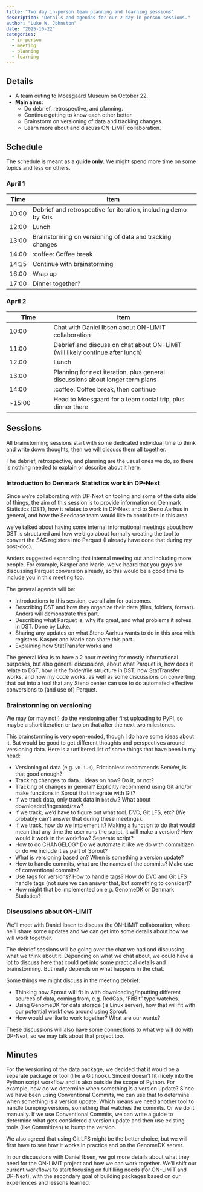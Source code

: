 ```yaml
---
title: "Two day in-person team planning and learning sessions"
description: "Details and agendas for our 2-day in-person sessions."
author: "Luke W. Johnston"
date: "2025-10-22"
categories:
  - in-person
  - meeting
  - planning
  - learning
---
```


## Details

-   A team outing to Moesgaard Museum on October 22.
-   **Main aims**:
    -   Do debrief, retrospective, and planning.
    -   Continue getting to know each other better.
    -   Brainstorm on versioning of data and tracking changes.
    -   Learn more about and discuss ON-LiMiT collaboration.

## Schedule

The schedule is meant as a **guide only**. We might spend more time on
some topics and less on others.

### April 1

| Time  | Item                                                            |
|-------|-----------------------------------------------------------------|
| 10:00 | Debrief and retrospective for iteration, including demo by Kris |
| 12:00 | Lunch                                                           |
| 13:00 | Brainstorming on versioning of data and tracking changes        |
| 14:00 | :coffee: Coffee break                                           |
| 14:15 | Continue with brainstorming                                     |
| 16:00 | Wrap up                                                         |
| 17:00 | Dinner together?                                                |

### April 2

| Time | Item |
|-----------------|-------------------------------------------------------|
| 10:00 | Chat with Daniel Ibsen about ON-LiMiT collaboration |
| 11:00 | Debrief and discuss on chat about ON-LiMiT (will likely continue after lunch) |
| 12:00 | Lunch |
| 13:00 | Planning for next iteration, plus general discussions about longer term plans |
| 14:00 | :coffee: Coffee break, then continue |
| \~15:00 | Head to Moesgaard for a team social trip, plus dinner there |

## Sessions

All brainstorming sessions start with some dedicated individual time to
think and write down thoughts, then we will discuss them all together.

The debrief, retrospective, and planning are the usual ones we do, so
there is nothing needed to explain or describe about it here.

### Introduction to Denmark Statistics work in DP-Next

Since we're collaborating with DP-Next on tooling and some of the data side of
things, the aim of this session is to provide information on Denmark Statistics (DST),
how it relates to work in DP-Next and to Steno Aarhus in general, and how the Seedcase
team would like to contribute in this area.

we've talked about having some internal informational meetings about how
DST is structured and how we'd go about formally creating the tool to convert
the SAS registers into Parquet (I already have done that during my post-doc).

Anders suggested expanding that internal meeting out and including more people. For example, Kasper and Marie, we've heard that you guys are discussing Parquet conversion already, so this would be a good time to include you in this meeting too.

The general agenda will be:

- Introductions to this session, overall aim for outcomes.
- Describing DST and how they organize their data (files, folders, format). Anders will demonstrate this part.
- Describing what Parquet is, why it's great, and what problems it solves in DST. Done by Luke.
- Sharing any updates on what Steno Aarhus wants to do in this area with registers. Kasper and Marie can share this part.
- Explaining how StatTransfer works and



The general idea is to have a 2 hour meeting for mostly informational purposes, but also general discussions, about what Parquet is, how does it relate to DST, how is the folder/file structure in DST, how StatTransfer works, and how my code works, as well as some discussions on converting that out into a tool that any Steno center can use to do automated effective conversions to (and use of) Parquet.

###

### Brainstorming on versioning

::: callout-note
We may (or may not!) do the versioning after first uploading to PyPI, so
maybe a short iteration or two on that after the next two milestones.
:::

This brainstorming is very open-ended, though I do have some ideas about
it. But would be good to get different thoughts and perspectives around
versioning data. Here is a unfiltered list of some things that have been
in my head:

-   Versioning of data (e.g. `v0.1.0`), Frictionless recommends SemVer,
    is that good enough?
-   Tracking changes to data... ideas on how? Do it, or not?
-   Tracking of changes in general? Explicitly recommend using Git
    and/or make functions in Sprout that integrate with Git?
-   If we track data, only track data in `batch/`? What about
    downloaded/ingested/raw?
-   If we track, we'd have to figure out what tool. DVC, Git LFS, etc?
    (We probably can't answer that during these meetings).
-   If we track, how do we implement it? Making a function to do that
    would mean that any time the user runs the script, it will make a
    version? How would it work in the workflow? Separate script?
-   How to do CHANGELOG? Do we automate it like we do with commitizen or
    do we include it as part of Sprout?
-   What is versioning based on? When is something a version update?
-   How to handle commits, what are the names of the commits? Make use
    of conventional commits?
-   Use tags for versions? How to handle tags? How do DVC and Git LFS
    handle tags (not sure we can answer that, but something to
    consider)?
-   How might that be implemented on e.g. GenomeDK or Denmark
    Statistics?

### Discussions about ON-LiMiT

We'll meet with Daniel Ibsen to discuss the ON-LiMiT collaboration,
where he'll share some updates and we can get into some details about
how we will work together.

The debrief sessions will be going over the chat we had and discussing
what we think about it. Depending on what we chat about, we could have a
lot to discuss here that could get into some practical details and
brainstorming. But really depends on what happens in the chat.

Some things we might discuss in the meeting debrief:

-   Thinking how Sprout will fit in with downloading/inputting different
    sources of data, coming from, e.g. RedCap, "FitBit" type watches.
-   Using GenomeDK for data storage (is Linux server), how that will fit
    with our potential workflows around using Sprout.
-   How would we like to work together? What are our wants?

These discussions will also have some connections to what we will do
with DP-Next, so we may talk about that project too.

## Minutes

For the versioning of the data package, we decided that it would be a
separate package or tool (like a Git hook). Since it doesn't fit nicely
into the Python script workflow and is also outside the scope of Python.
For example, how do we determine when something is a version update?
Since we have been using Conventional Commits, we can use that to
determine when something is a version update. Which means we need
another tool to handle bumping versions, something that watches the
commits. Or we do it manually. If we use Conventional Commits, we can
write a guide to determine what gets considered a version update and
then use existing tools (like Commitizen) to bump the version.

We also agreed that using Git LFS might be the better choice, but
we will first have to see how it works in practice and on the GenomeDK
server.

In our discussions with Daniel Ibsen, we got more details about what
they need for the ON-LiMiT project and how we can work together. We'll shift our current
workflows to start focusing on fulfilling needs (for ON-LiMiT and
DP-Next), with the secondary goal of building packages based on our
experiences and lessons learned.
